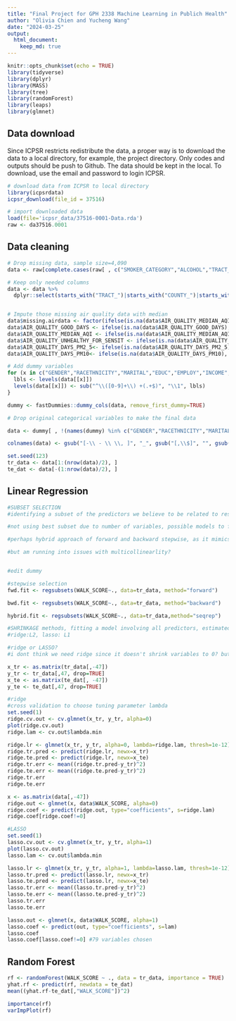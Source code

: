 ```yaml
---
title: "Final Project for GPH 2338 Machine Learning in Publich Health"
author: "Olivia Chien and Yucheng Wang"
date: "2024-03-25"
output: 
  html_document:
    keep_md: true
---
```


```r
knitr::opts_chunk$set(echo = TRUE)
library(tidyverse)
library(dplyr)
library(MASS)
library(tree)
library(randomForest)
library(leaps)
library(glmnet)
```

## Data download

Since ICPSR restricts redistribute the data, a proper way is to download the data to a local directory, for example, the project directory. Only codes and outputs should be push to Github. The data should be kept in the local. To download, use the email and password to login ICPSR.

```r
# download data from ICPSR to local directory
library(icpsrdata)
icpsr_download(file_id = 37516)
```

```r
# import downloaded data
load(file='icpsr_data/37516-0001-Data.rda')
raw <- da37516.0001
```

## Data cleaning

```r
# Drop missing data, sample size=4,090
data <- raw[complete.cases(raw[ , c("SMOKER_CATEGORY","ALCOHOL","TRACT_BELOW_POVERTY","TRACT_UNINSURED_OVER_65","TRACT_OWNER_OVER_30","TRACT_UNINSURED_UNDER_18","COUNTY_VIOLENT_CRIME")]),]

# Keep only needed columns
data <- data %>% 
  dplyr::select(starts_with("TRACT_")|starts_with("COUNTY_")|starts_with("AIR_")|all_of(c("AGE","GENDER","RACETHNICITY","EDUC","MARITAL","EMPLOY","INCOME","REGION9","METRO","HOUSING","HOME_TYPE","SMOKER_CATEGORY","ALCOHOL","PHYSICIANS_TG_DOC","WALK_SCORE")))


# Impute those missing air quality data with median
data$missing.airdata <- factor(ifelse(is.na(data$AIR_QUALITY_MEDIAN_AQI), 1, 0),levels = c(1,0),labels = c("Yes","No"))
data$AIR_QUALITY_GOOD_DAYS <- ifelse(is.na(data$AIR_QUALITY_GOOD_DAYS), median(data$AIR_QUALITY_GOOD_DAYS,na.rm = TRUE), data$AIR_QUALITY_GOOD_DAYS)
data$AIR_QUALITY_MEDIAN_AQI <- ifelse(is.na(data$AIR_QUALITY_MEDIAN_AQI), median(data$AIR_QUALITY_MEDIAN_AQI,na.rm = TRUE), data$AIR_QUALITY_MEDIAN_AQI)
data$AIR_QUALITY_UNHEALTHY_FOR_SENSIT <- ifelse(is.na(data$AIR_QUALITY_UNHEALTHY_FOR_SENSIT), median(data$AIR_QUALITY_UNHEALTHY_FOR_SENSIT,na.rm = TRUE), data$AIR_QUALITY_UNHEALTHY_FOR_SENSIT)
data$AIR_QUALITY_DAYS_PM2_5<- ifelse(is.na(data$AIR_QUALITY_DAYS_PM2_5), median(data$AIR_QUALITY_DAYS_PM2_5,na.rm = TRUE), data$AIR_QUALITY_DAYS_PM2_5)
data$AIR_QUALITY_DAYS_PM10<- ifelse(is.na(data$AIR_QUALITY_DAYS_PM10), median(data$AIR_QUALITY_DAYS_PM10,na.rm = TRUE), data$AIR_QUALITY_DAYS_PM10)
```



```r
# Add dummy variables
for (x in c("GENDER","RACETHNICITY","MARITAL","EDUC","EMPLOY","INCOME","HOUSING","ALCOHOL","METRO","HOME_TYPE","SMOKER_CATEGORY","REGION9", "missing.airdata")){
  lbls <- levels(data[[x]])
  levels(data[[x]]) <- sub("^\\([0-9]+\\) +(.+$)", "\\1", lbls)
}

dummy <- fastDummies::dummy_cols(data, remove_first_dummy=TRUE)

# Drop original categorical variables to make the final data

data <- dummy[ , !(names(dummy) %in% c("GENDER","RACETHNICITY","MARITAL","EDUC","EMPLOY","INCOME","HOUSING","ALCOHOL","METRO","HOME_TYPE","SMOKER_CATEGORY","REGION9", "missing.airdata"))]
```

```r
colnames(data) <- gsub("[-\\ - \\ \\, ]", "_", gsub("[,\\$]", "", gsub("\\+", "_or_more", gsub("___", "_", colnames(data)))))

set.seed(123)
tr_data <- data[1:(nrow(data)/2), ]
te_dat <- data[-(1:nrow(data)/2), ]
```


## Linear Regression

```r
#SUBSET SELECTION
#identifying a subset of the predictors we believe to be related to response, fit a model using least squares on the reduced set of variables

#not using best subset due to number of variables, possible models to fit would be huge (2^113)

#perhaps hybrid approach of forward and backward stepwise, as it mimics best subset while retaining computational advantages of forward/backward stepwise

#but am running into issues with multicollinearlity? 


#edit dummy

#stepwise selection
fwd.fit <- regsubsets(WALK_SCORE~., data=tr_data, method="forward")

bwd.fit <- regsubsets(WALK_SCORE~., data=tr_data, method="backward")

hybrid.fit <- regsubsets(WALK_SCORE~., data=tr_data,method="seqrep")
```

```r
#SHRINKAGE methods, fitting a model involving all predictors, estimated coefficients are shrunken towards zero relative to the least squares estimate, can also perform variable selection. 
#ridge:L2, lasso: L1

#ridge or LASSO? 
#i dont think we need ridge since it doesn't shrink variables to 0? but maybe we could talk about the variables that are close to 0? 

x_tr <- as.matrix(tr_data[,-47])
y_tr <- tr_data[,47, drop=TRUE]
x_te <- as.matrix(te_dat[, -47])
y_te <- te_dat[,47, drop=TRUE]

#ridge
#cross validation to choose tuning parameter lambda
set.seed(1)
ridge.cv.out <- cv.glmnet(x_tr, y_tr, alpha=0)
plot(ridge.cv.out)
ridge.lam <- cv.out$lambda.min 

ridge.lr <- glmnet(x_tr, y_tr, alpha=0, lambda=ridge.lam, thresh=1e-12)
ridge.tr.pred <- predict(ridge.lr, newx=x_tr)
ridge.te.pred <- predict(ridge.lr, newx=x_te)
ridge.tr.err <- mean((ridge.tr.pred-y_tr)^2)
ridge.te.err <- mean((ridge.te.pred-y_tr)^2)
ridge.tr.err
ridge.te.err

x <- as.matrix(data[,-47])
ridge.out <- glmnet(x, data$WALK_SCORE, alpha=0)
ridge.coef <- predict(ridge.out, type="coefficients", s=ridge.lam)
ridge.coef[ridge.coef!=0]

#LASSO
set.seed(1)
lasso.cv.out <- cv.glmnet(x_tr, y_tr, alpha=1)
plot(lasso.cv.out)
lasso.lam <- cv.out$lambda.min 

lasso.lr <- glmnet(x_tr, y_tr, alpha=1, lambda=lasso.lam, thresh=1e-12)
lasso.tr.pred <- predict(lasso.lr, newx=x_tr)
lasso.te.pred <- predict(lasso.lr, newx=x_te)
lasso.tr.err <- mean((lasso.tr.pred-y_tr)^2)
lasso.te.err <- mean((lasso.te.pred-y_tr)^2)
lasso.tr.err
lasso.te.err 

lasso.out <- glmnet(x, data$WALK_SCORE, alpha=1)
lasso.coef <- predict(out, type="coefficients", s=lam)
lasso.coef
lasso.coef[lasso.coef!=0] #79 variables chosen
```


## Random Forest
```r
rf <- randomForest(WALK_SCORE ~ ., data = tr_data, importance = TRUE)
yhat.rf <- predict(rf, newdata = te_dat)
mean((yhat.rf-te_dat[,"WALK_SCORE"])^2)

importance(rf)
varImpPlot(rf)
```

